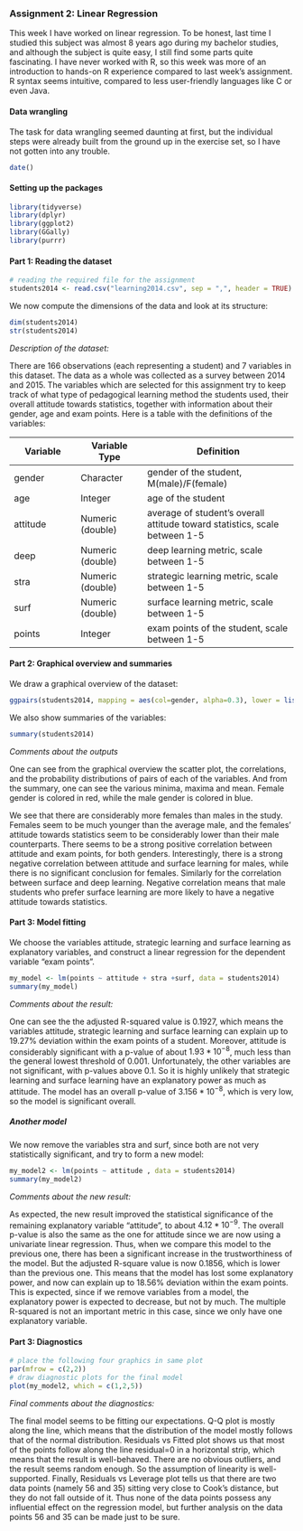 ### Assignment 2: Linear Regression

This week I have worked on linear regression. To be honest, last time I studied this subject was almost 8 years ago during my bachelor studies, and although the subject is quite easy, I still find some parts quite fascinating. I have never worked with R, so this week was more of an introduction to hands-on R experience compared to last week's assignment. R syntax seems intuitive, compared to less user-friendly languages like C or even Java.

#### Data wrangling

The task for data wrangling seemed daunting at first, but the individual steps were already built from the ground up in the exercise set, so I have not gotten into any trouble.


```r
date()
```
#### Setting up the packages

```r
library(tidyverse)
library(dplyr)
library(ggplot2) 
library(GGally)            
library(purrr)
```

#### Part 1: Reading the dataset

```r
# reading the required file for the assignment
students2014 <- read.csv("learning2014.csv", sep = ",", header = TRUE)
```

We now compute the dimensions of the data and look at its structure:

```r
dim(students2014)
str(students2014)
```
*Description of the dataset:*

There are 166 observations (each representing a student) and 7 variables in this dataset. The data as a whole was collected as a survey between 2014 and 2015. The variables which are selected for this assignment try to keep track of what type of pedagogical learning method the students used, their overall attitude towards statistics, together with information about their gender, age and exam points. Here is a table with the definitions of the variables:

| Variable|         Variable Type             | Definition                            |
|-----------------|-----------------|--------------------------------------|
| gender        | Character        | gender of the student, M(male)/F(female)       |
| age           | Integer          | age of the student                            |
| attitude      | Numeric (double) | average of student's overall attitude toward statistics, scale between 1-5 |
| deep          | Numeric (double) | deep learning metric, scale between 1-5         |
| stra         | Numeric (double) | strategic learning  metric, scale between 1-5   |
| surf          | Numeric (double) |  surface learning metric, scale between 1-5   |
| points        | Integer          | exam points of the student, scale between 1-5  |

#### Part 2: Graphical overview and summaries

We draw a graphical overview of the dataset:
```r
ggpairs(students2014, mapping = aes(col=gender, alpha=0.3), lower = list(combo = wrap("facethist", bins = 20)))
```
We also show summaries of the variables:
```r
summary(students2014)
```

*Comments about the outputs*

One can see from the graphical overview the scatter plot, the correlations, and the probability distributions of pairs of each of the variables. And from the summary, one can see the various minima, maxima and mean. Female gender is colored in red, while the male gender is colored in blue.

We see that there are considerably more females than males in the study. Females seem to be much younger than the average male, and the females' attitude towards statistics seem to be considerably lower than their male counterparts. There seems to be a strong positive correlation between attitude and exam points, for both genders. Interestingly, there is a strong negative correlation between attitude and surface learning for males, while there is no significant conclusion for females. Similarly for the correlation between surface and deep learning. Negative correlation means that male students who prefer surface learning are more likely to have a negative attitude towards statistics.

#### Part 3: Model fitting
We choose the variables attitude, strategic learning and surface learning as explanatory variables, and construct a linear regression for the dependent variable "exam points".
```r
my_model <- lm(points ~ attitude + stra +surf, data = students2014)
summary(my_model)
```
*Comments about the result:*

One can see the the adjusted R-squared value is 0.1927, which means the variables attitude, strategic learning and surface learning can explain up to 19.27% deviation within the exam points of a student. Moreover, attitude is considerably significant with a p-value of about $1.93*10^{-8}$, much less than the general lowest threshold of 0.001. Unfortunately, the other variables are not significant, with p-values above 0.1. So it is highly unlikely that strategic learning and surface learning have an explanatory power as much as attitude. The model has an overall p-value of $3.156*10^{-8}$, which is very low, so the model is significant overall.

##### Another model
We now remove the variables stra and surf, since both are not very statistically significant, and try to form a new model:
```r
my_model2 <- lm(points ~ attitude , data = students2014)
summary(my_model2)
```
*Comments about the new result:*

As expected, the new result improved the statistical significance of the remaining explanatory variable "attitude", to about $4.12*10^{-9}$. The overall p-value is also the same as the one for attitude since we are now using a univariate linear regression. Thus, when we compare this model to the previous one, there has been a significant increase in the trustworthiness of the model. But the adjusted R-square value is now 0.1856, which is lower than the previous one. This means that the model has lost some explanatory power, and now can explain up to 18.56% deviation within the exam points. This is expected, since if we remove variables from a model, the explanatory power is expected to decrease, but not by much. The multiple R-squared is not an important metric in this case, since we only have one explanatory variable.

#### Part 3: Diagnostics

```r
# place the following four graphics in same plot
par(mfrow = c(2,2))
# draw diagnostic plots for the final model
plot(my_model2, which = c(1,2,5))
```

*Final comments about the diagnostics:*

The final model seems to be fitting our expectations. Q-Q plot is mostly along the line, which means that the distribution of the model mostly follows that of the normal distribution. Residuals vs Fitted plot shows us that most of the points follow along the line residual=0 in a horizontal strip, which means that the result is well-behaved. There are no obvious outliers, and the result seems random enough. So the assumption of linearity is well-supported. Finally, Residuals vs Leverage plot tells us that there are two data points (namely 56 and 35) sitting very close to Cook's distance, but they do not fall outside of it. Thus none of the data points possess any influential effect on the regression model, but further analysis on the data points 56 and 35 can be made just to be sure.